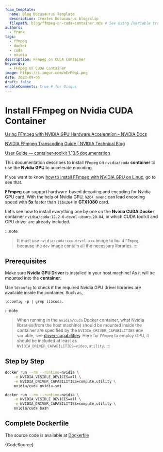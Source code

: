 ```yaml
---
foam_template:
  name: Blog Docusaurus Template
  description: Creates Docusaurus blog/slip
  filepath: blog/ffmpeg-on-cuda-container.mdx # See using [Variable transforms](https://code.visualstudio.com/docs/editor/userdefinedsnippets#_variable-transforms )
authors:
  - frank
tags:
  - ffmpeg
  - docker
  - cuda
  - nvidia
description: FFmpeg on CUDA Container
keywords:
  - FFmpeg on CUDA Container
image: https://i.imgur.com/mErPwqL.png
date: 2023-09-06
draft: false
enableComments: true # for Gisqus
---
```


# Install FFmpeg on Nvidia CUDA Container

[Using FFmpeg with NVIDIA GPU Hardware Acceleration - NVIDIA Docs](https://docs.nvidia.com/video-technologies/video-codec-sdk/12.0/ffmpeg-with-nvidia-gpu/index.html)

[NVIDIA FFmpeg Transcoding Guide | NVIDIA Technical Blog](https://developer.nvidia.com/blog/nvidia-ffmpeg-transcoding-guide/)

[User Guide — container-toolkit 1.13.5 documentation](https://docs.nvidia.com/datacenter/cloud-native/container-toolkit/latest/user-guide.html)


[](./learn-cuda.mdx)

This documentation describes to install `FFmpeg` on `nvidia/cuda` **container** to use the **Nvidia GPU** to accelerate encoding.

If you want to know [how to install FFmpeg with NVIDIA GPU on Linux](https://www.cyberciti.biz/faq/how-to-install-ffmpeg-with-nvidia-gpu-acceleration-on-linux/), go to see that.


**FFmpeg** can support hardware-based decoding and encoding for Nvidia GPU card. With the help of Nvidia GPU, `h264_nvenc` can lead encoding speed with **5x** faster than `libx264` in **GTX1080** card.

Let's see how to install everything one by one on the **Nvidia CUDA Docker** container `nvidia/cuda:12.2.0-devel-ubuntu20.04`, in which CUDA toolkit and GPU driver are already included.

:::note
> It must use `nvidia/cuda:xxx-devel-xxx` image to build `FFmpeg`, because the `dev` image contain all the necessary libraries.
:::

## Prerequisites

Make sure **Nvidia GPU Driver** is installed in your host machine! As it will be mounted into the **container**. 

Use `ldconfig` to check if the required Nvidia GPU driver libraries are available inside the container. Such as,

```console
ldconfig -p | grep libcuda.
```

:::note
> When running in the `nvidia/cuda` Docker container, what Nvidia libraries(from the host machine) should be mounted inside the container are specified by the `NVIDIA_DRIVER_CAPABILITIES` env variable, see [driver-capabilities](https://docs.nvidia.com/datacenter/cloud-native/container-toolkit/latest/user-guide.html#driver-capabilities). Here for `FFmpeg` to employ GPU, it should be included at least as `NVIDIA_DRIVER_CAPABILITIES=video,utility`.
:::

## Step by Step

```sh
docker run --rm --runtime=nvidia \
    -e NVIDIA_VISIBLE_DEVICES=all \
    -e NVIDIA_DRIVER_CAPABILITIES=compute,utility \
    nvidia/cuda nvidia-smi
```

```sh
docker run --rm --runtime=nvidia \
    -e NVIDIA_VISIBLE_DEVICES=all \
    -e NVIDIA_DRIVER_CAPABILITIES=compute,utility \
    nvidia/cuda bash
```

## Complete Dockerfile

The source code is available at [Dockerfile](../code-snippets/dockerfiles/nvidia-cuda-ffmpeg/Dockerfile)


<CodeBlock language="yaml" title="nvidia-cuda-ffmpeg/Dockerfile">{CodeSource}</CodeBlock>